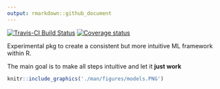 ```yaml
---
output: rmarkdown::github_document
---
```


[![Travis-CI Build Status](https://travis-ci.org/Tazinho/ml.svg?branch=master)](https://travis-ci.org/Tazinho/ml)
[![Coverage status](https://codecov.io/gh/Tazinho/ml/branch/master/graph/badge.svg)](https://codecov.io/github/Tazinho/ml?branch=master)


Experimental pkg to create a consistent but more intuitive ML framework within R.

The main goal is to make all steps intuitive and let it **just work**

```r
knitr::include_graphics('./man/figures/models.PNG')
```
